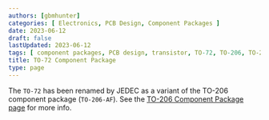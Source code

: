 ```yaml
---
authors: [gbmhunter]
categories: [ Electronics, PCB Design, Component Packages ]
date: 2023-06-12
draft: false
lastUpdated: 2023-06-12
tags: [ component packages, PCB design, transistor, TO-72, TO-206, TO-206AF, TO-18 ]
title: TO-72 Component Package
type: page
---
```



The `TO-72` has been renamed by JEDEC as a variant of the TO-206 component package (`TO-206-AF`). See the [TO-206 Component Package page](/pcb-design/component-packages/to-206-component-package/) for more info.
